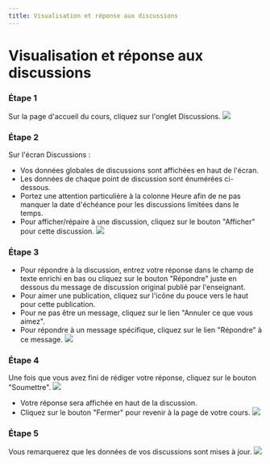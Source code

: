 ```yaml
--- 
title: Visualisation et réponse aux discussions
---
```



# Visualisation et réponse aux discussions

 ### Étape 1 
 Sur la page d'accueil du cours, cliquez sur l'onglet Discussions.
![](/img/ulearning/student/discussion01.png)

 ### Étape 2 
 Sur l'écran Discussions : 
 - Vos données globales de discussions sont affichées en haut de l'écran. 
 - Les données de chaque point de discussion sont énumérées ci-dessous. 
 - Portez une attention particulière à la colonne Heure afin de ne pas manquer la date d'échéance pour les discussions limitées dans le temps. 
 - Pour afficher/répaire à une discussion, cliquez sur le bouton "Afficher" pour cette discussion.
![](/img/ulearning/student/discussion02.png)

 ### Étape 3 
 - Pour répondre à la discussion, entrez votre réponse dans le champ de texte enrichi en bas ou cliquez sur le bouton "Répondre" juste en dessous du message de discussion original publié par l'enseignant. 
 - Pour aimer une publication, cliquez sur l'icône du pouce vers le haut pour cette publication. 
 - Pour ne pas être un message, cliquez sur le lien "Annuler ce que vous aimez". 
 - Pour répondre à un message spécifique, cliquez sur le lien "Répondre" à ce message.
![](/img/ulearning/student/discussion03.png)

 ### Étape 4 
 Une fois que vous avez fini de rédiger votre réponse, cliquez sur le bouton "Soumettre".
![](/img/ulearning/student/discussion04.png)

 - Votre réponse sera affichée en haut de la discussion. 
 - Cliquez sur le bouton "Fermer" pour revenir à la page de votre cours.
![](/img/ulearning/student/discussion05.png)

 ### Étape 5 
 Vous remarquerez que les données de vos discussions sont mises à jour.
![](/img/ulearning/student/discussion06.png)